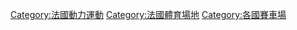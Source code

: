 

[[Category:法國動力運動|Category:法國動力運動]]
[[Category:法國體育場地|Category:法國體育場地]]
[[Category:各國賽車場|Category:各國賽車場]]